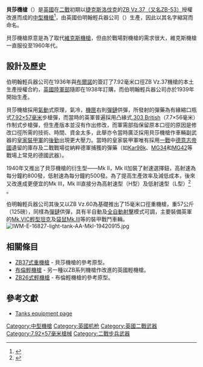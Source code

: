 {{noteTA
|G1=軍事
|G2=長度單位
|G3=Firearms
}}
{{Infobox Weapon
|is_ranged=yes
|is_UK=yes
| image=Image:Besa machine gun.JPG
| image_size=300px
| caption=
| name=貝莎機槍<br />{{lang|en|Machine Gun, BESA}}
| type=[[中型機槍|中型機槍]]、[[重機槍|重機槍]]
| origin= {{Flag|United Kingdom}}
| era=
| platform=
|manufacturer=[[伯明翰輕兵器公司|伯明翰輕兵器公司]]
| target=
| designer=哈力克（Vaclav Holek）
| design_date=1936年
| production_date=1939—1945年
|design_date=1939年
| used_by={{Flag|United Kingdom}} 
| wars=[[二戰|二戰]]
|service= 1939年—1950年代
| spec_type=
| caliber=7.92毫米
| part_length=736毫米
| cartridge=[[7.92×57mm毛瑟|7.92×57毫米毛瑟子彈]]（8毫米毛瑟）
| feed=225發金屬[[彈鏈|彈鏈]]
| action=[[氣動式|氣動式]]
| mode=[[自動火器|全自動]]
| rate=500或800發／分鐘
|velocity=
| weight=空槍：21公斤（47磅）
| length=43.5吋（1105毫米）
| variants=Mk II<br>Mk III<br>15毫米口徑型
| number=
}}
'''貝莎機槍'''（{{lang|en|Machine Gun, BESA}}）是[[英國|英國]]在[[二戰|二戰]]初期以[[捷克斯洛伐克|捷克斯洛伐克]]的[[ZB37式重機槍|ZB Vz.37（又名ZB-53）]]授權改進而成的[[中型機槍|中型機槍]]<ref>{{Cite web |url=http://www.fronta.cz/fotogalerie/tk37 |title=Těžký kulomet vz. 37 (ZB-53) |access-date=2009-10-01 |archive-date=2021-05-17 |archive-url=https://web.archive.org/web/20210517013820/https://www.fronta.cz/fotogalerie/tk37 |dead-url=no }}</ref>，由英國伯明翰輕兵器公司（{{lang|en|Birmingham Small Arms Company，BSA}}）生產，因此以其名字縮寫而命名。

貝莎機槍原意是為了取代[[維克斯機槍|維克斯機槍]]，但由於戰場對機槍的需求很大，維克斯機槍一直服役至1960年代。

== 設計及歷史 ==
伯明翰輕兵器公司在1936年與[[布爾諾|布爾諾]]的{{lang|cs|Československá zbrojovka}}簽訂了7.92毫米口徑ZB Vz.37機槍的本土生產授權合約，[[英國陸軍部|英國陸軍部]]隨即在1938年訂購，而伯明翰輕兵器公司亦於1939年開始生產。

貝莎機槍採用[[氣動|氣動]]式原理，氣冷，[[機匣|機匣]]右則[[彈鏈|彈鏈]]供彈，所發射的彈藥為有緣縮口瓶式[[7.92×57mm毛瑟|7.92×57毫米]]步槍彈，而當時的英軍普遍採用凸緣式[[.303_British|.303 British]]（7.7×56毫米）作制式步槍彈，但生產版本並沒有作出修改，而軍需部指保留原本口徑的原因是修改口徑所需的技術、時間、資金太多，此舉亦令當時廣泛採用貝莎機槍作車輛副武器的[[皇家装甲兵团|皇家裝甲軍]]的[[後勤|後勤]]出現更大壓力。當時的皇家裝甲軍唯有採用[[一戰|一戰]]中[[德意志帝國|德意志帝國]]遺留的庫存及二戰戰場從納粹德軍捕獲的彈藥（如[[毛瑟Kar98k步槍|Kar98k]]、[[MG34通用機槍|MG34]]和[[MG42通用機槍|MG42]]等戰場上常見的德國武器）。

1940年又推出了貝莎機槍的衍生型——Mk II，Mk II加裝了射速選擇鈕，高射速為每分鐘約800發，低射速為每分鐘約500發。為了提高生產效率及減低成本，後來又改進成更便宜的Mk III，Mk III直接分為高射速型（H型）及低射速型（L型）<ref>{{Cite web |url=http://www.militaryfactory.com/smallarms/detail.asp?smallarms_id=221 |title=Besa Mk 3 |access-date=2009-10-01 |archive-date=2008-05-03 |archive-url=https://web.archive.org/web/20080503093433/http://www.militaryfactory.com/smallarms/detail.asp?smallarms_id=221 |dead-url=no }}</ref> 。

伯明翰輕兵器公司其後又以ZB Vz.60為基礎推出了15毫米口徑重機槍，重57公斤（125磅），同樣為[[彈鏈|彈鏈]]供彈，具有半自動及[[自動火器|全自動射擊]]模式可調，主要裝備英軍的[[Mk.VI輕型坦克|Mk.VIC輕型坦克]]及[[袋鼠裝甲運兵車|袋鼠Mk.III]]等的裝甲戰鬥車輛。
[[File:IWM-E-16827-light-tank-AA-MkI-19420915.jpg|thumb]]

== 相關條目 ==
* [[ZB37式重機槍|ZB37式重機槍]] - 貝莎機槍的參考原型。
* [[布倫輕機槍|布倫輕機槍]] - 另一種以ZB系列機槍作改進的英國輕機槍。
* [[ZB26式輕機槍|ZB26式輕機槍]] - 布倫輕機槍的參考原型。

==參考文獻==
{{commons|Besa}}
<div class="references-small">
<references />
* [https://web.archive.org/web/20110916152741/http://www.btinternet.com/~ian.a.paterson/equiparmourtanks.htm Tanks equipment page]
</div>
{{二戰英軍步兵槍械}}
[[Category:中型機槍|Category:中型機槍]]
[[Category:英國机枪|Category:英國机枪]]
[[Category:英國二戰武器|Category:英國二戰武器]]
[[Category:7.92×57毫米槍械|Category:7.92×57毫米槍械]]
[[Category:二戰步兵武器|Category:二戰步兵武器]]